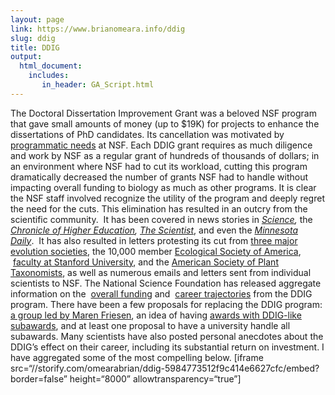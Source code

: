 ```yaml
---
layout: page
link: https://www.brianomeara.info/ddig
slug: ddig
title: DDIG
output:
  html_document:
    includes:
       in_header: GA_Script.html
---
```


The Doctoral Dissertation Improvement Grant was a beloved NSF program that gave small amounts of money (up to $19K) for projects to enhance the dissertations of PhD candidates.
Its cancellation was motivated by [programmatic needs](https://debblog.nsfbio.com/2017/06/06/ddigs-come-to-a-close/) at NSF. Each DDIG grant requires as much diligence and work by NSF as a regular grant of hundreds of thousands of dollars; in an environment where NSF had to cut its workload, cutting this program dramatically decreased the number of grants NSF had to handle without impacting overall funding to biology as much as other programs. It is clear the NSF staff involved recognize the utility of the program and deeply regret the need for the cuts.
This elimination has resulted in an outcry from the scientific community.  It has been covered in news stories in _[Science](https://www.sciencemag.org/news/2017/06/ecologists-protest-sudden-end-nsf-dissertation-grants),_ the _[Chronicle of Higher Education](https://www.chronicle.com/article/universities-are-getting-a/240454/), _[_The Scientist_](https://www.the-scientist.com/?articles.view/articleNo/49614/title/NSF-Cuts-PhD-Training-Grant/), and even the [_Minnesota Daily_](https://www.mndaily.com/article/2017/06/nsf-discontinues-research-grant-leaving-u-grad-students-disappointed).  It has also resulted in letters protesting its cut from [three major evolution societies](https://www.systbio.org/letters.html#NSFDDIG), the 10,000 member [Ecological Society of America](https://www.esa.org/esablog/ecology-in-policy/esa-urges-nsf-to-keep-the-doctoral-dissertation-improvement-grant-ddig-program/),  [faculty at Stanford University](https://twitter.com/TadashiFukami/status/875481525424242689), and the [American Society of Plant Taxonomists](https://aspt.net/blog/2017/6/16/aspt-presidents-letter-address-elimination-of-nsf-ddig#.WYSCZq3-22w), as well as numerous emails and letters sent from individual scientists to NSF.
The National Science Foundation has released aggregate information on the  [overall funding](https://debblog.nsfbio.com/2014/06/24/deb-numbers-ddiging-down-into-dissertation-data/) and  [career trajectories](https://debblog.nsfbio.com/2014/07/08/assessing-the-value-of-the-doctoral-dissertation-improvement-grant-2/) from the DDIG program.
There have been a few proposals for replacing the DDIG program: [a group led by Maren Friesen](https://friesen.plantbiology.msu.edu/?p=681), an idea of having [awards with DDIG-like subawards](https://twitter.com/omearabrian/status/872488653246930945), and at least one proposal to have a university handle all subawards.
Many scientists have also posted personal anecdotes about the DDIG's effect on their career, including its substantial return on investment. I have aggregated some of the most compelling below.
[iframe src="//storify.com/omearabrian/ddig-5984773512f9c414e6627cfc/embed?border=false" height="8000" allowtransparency="true"]
